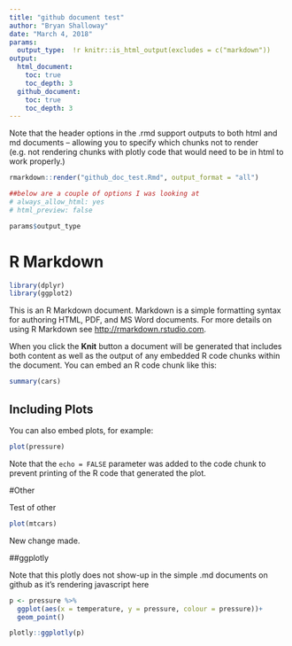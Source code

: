 ```yaml
---
title: "github document test"
author: "Bryan Shalloway"
date: "March 4, 2018"
params: 
  output_type:  !r knitr::is_html_output(excludes = c("markdown"))
output: 
  html_document:
    toc: true
    toc_depth: 3
  github_document:
    toc: true
    toc_depth: 3
---
```


Note that the header options in the .rmd support outputs to both html and md documents -- allowing you to specify which chunks not to render (e.g. not rendering chunks with plotly code that would need to be in html to work properly.)

```r
rmarkdown::render("github_doc_test.Rmd", output_format = "all")

##below are a couple of options I was looking at
# always_allow_html: yes
# html_preview: false

params$output_type
```


# R Markdown

```r
library(dplyr)
library(ggplot2)

```


This is an R Markdown document. Markdown is a simple formatting syntax for authoring HTML, PDF, and MS Word documents. For more details on using R Markdown see <http://rmarkdown.rstudio.com>.

When you click the **Knit** button a document will be generated that includes both content as well as the output of any embedded R code chunks within the document. You can embed an R code chunk like this:

```r
summary(cars)
```

## Including Plots

You can also embed plots, for example:

```r
plot(pressure)
```

Note that the `echo = FALSE` parameter was added to the code chunk to prevent printing of the R code that generated the plot.

#Other

Test of other

```r
plot(mtcars)
```


New change made.

##ggplotly

Note that this plotly does not show-up in the simple .md documents on github as it's rendering javascript here
```r
p <- pressure %>% 
  ggplot(aes(x = temperature, y = pressure, colour = pressure))+
  geom_point()

plotly::ggplotly(p)
```


